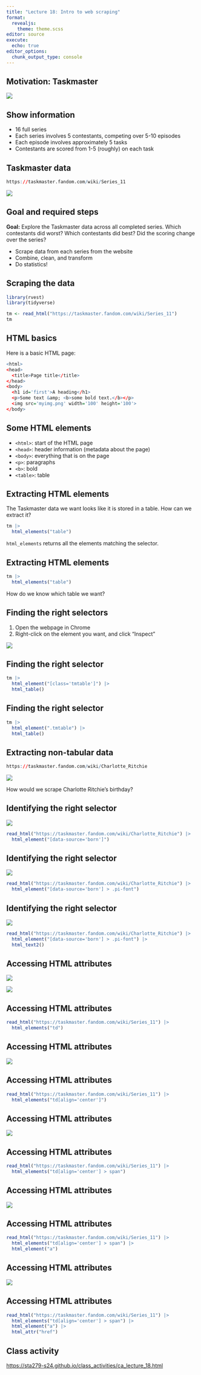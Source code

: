 ```yaml
---
title: "Lecture 18: Intro to web scraping"
format: 
  revealjs:
    theme: theme.scss
editor: source
execute: 
  echo: true
editor_options: 
  chunk_output_type: console
---
```



## Motivation: Taskmaster

![](https://deadline.com/wp-content/uploads/2022/03/Taskmaster-Series-11-Group-Shot.jpeg)

## Show information

* 16 full series
* Each series involves 5 contestants, competing over 5-10 episodes
* Each episode involves approximately 5 tasks
* Contestants are scored from 1-5 (roughly) on each task

## Taskmaster data

```r
https://taskmaster.fandom.com/wiki/Series_11
```

![](taskmaster_11.png)

## Goal and required steps

**Goal:** Explore the Taskmaster data across all completed series. Which contestants did worst? Which contestants did best? Did the scoring change over the series?

* Scrape data from each series from the website
* Combine, clean, and transform
* Do statistics!

## Scraping the data

```r
library(rvest)
library(tidyverse)

tm <- read_html("https://taskmaster.fandom.com/wiki/Series_11")
tm
```

## HTML basics

Here is a basic HTML page:

```r
<html>
<head>
  <title>Page title</title>
</head>
<body>
  <h1 id='first'>A heading</h1>
  <p>Some text &amp; <b>some bold text.</b></p>
  <img src='myimg.png' width='100' height='100'>
</body>
```

## Some HTML elements

* `<html>`: start of the HTML page
* `<head>`: header information (metadata about the page)
* `<body>`: everything that is on the page
* `<p>`: paragraphs
* `<b>`: bold
* `<table>`: table

## Extracting HTML elements

The Taskmaster data we want looks like it is stored in a table. How can we extract it?

```r
tm |>
  html_elements("table")
```

`html_elements` returns all the elements matching the selector.

## Extracting HTML elements

```r
tm |>
  html_elements("table")
```

How do we know which table we want?

## Finding the right selectors

1. Open the webpage in Chrome
2. Right-click on the element you want, and click "Inspect"

![](taskmaster_inspect.png)

## Finding the right selector

```r
tm |> 
  html_element("[class='tmtable']") |> 
  html_table()
```

## Finding the right selector

```r
tm |> 
  html_element(".tmtable") |> 
  html_table()
```

## Extracting non-tabular data

```r
https://taskmaster.fandom.com/wiki/Charlotte_Ritchie
```

![](charlotte_ritchie.png)

How would we scrape Charlotte Ritchie's birthday?

## Identifying the right selector

![](charlotte_ritchie_birthday.png)

```r
read_html("https://taskmaster.fandom.com/wiki/Charlotte_Ritchie") |>
  html_element("[data-source='born']")
```

## Identifying the right selector

![](charlotte_ritchie_birthday.png)

```r
read_html("https://taskmaster.fandom.com/wiki/Charlotte_Ritchie") |>
  html_element("[data-source='born'] > .pi-font")
```

## Identifying the right selector

![](charlotte_ritchie_birthday.png)

```r
read_html("https://taskmaster.fandom.com/wiki/Charlotte_Ritchie") |>
  html_element("[data-source='born'] > .pi-font") |>
  html_text2()
```

## Accessing HTML attributes

![](taskmaster_hyperlinks.png)

![](taskmaster_hyperlink_selector.png)

## Accessing HTML attributes

```r
read_html("https://taskmaster.fandom.com/wiki/Series_11") |>
  html_elements("td")
```

## Accessing HTML attributes

![](taskmaster_hyperlink_selector.png)

## Accessing HTML attributes

```r
read_html("https://taskmaster.fandom.com/wiki/Series_11") |>
  html_elements("td[align='center']")
```

## Accessing HTML attributes

![](taskmaster_hyperlink_selector.png)

## Accessing HTML attributes

```r
read_html("https://taskmaster.fandom.com/wiki/Series_11") |>
  html_elements("td[align='center'] > span")
```

## Accessing HTML attributes

![](taskmaster_hyperlink_selector.png)

## Accessing HTML attributes

```r
read_html("https://taskmaster.fandom.com/wiki/Series_11") |>
  html_elements("td[align='center'] > span") |>
  html_element("a")
```

## Accessing HTML attributes

![](taskmaster_hyperlink_selector.png)

## Accessing HTML attributes

```r
read_html("https://taskmaster.fandom.com/wiki/Series_11") |>
  html_elements("td[align='center'] > span") |>
  html_element("a") |>
  html_attr("href")
```

## Class activity

[https://sta279-s24.github.io/class_activities/ca_lecture_18.html](https://sta279-s24.github.io/class_activities/ca_lecture_18.html)


